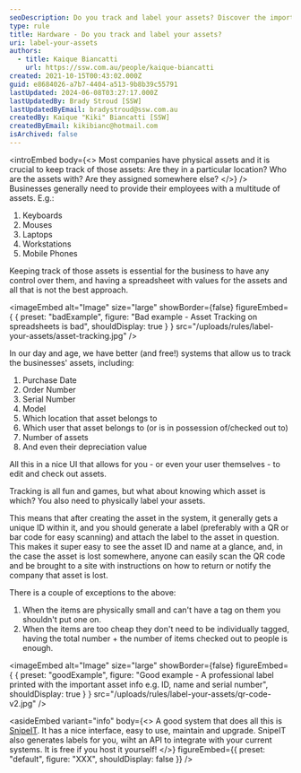 ```yaml
---
seoDescription: Do you track and label your assets? Discover the importance of keeping a record of your business's physical assets, including laptops, mobile phones, workstations, and more.
type: rule
title: Hardware - Do you track and label your assets?
uri: label-your-assets
authors:
  - title: Kaique Biancatti
    url: https://ssw.com.au/people/kaique-biancatti
created: 2021-10-15T00:43:02.000Z
guid: e8684026-a7b7-4404-a513-9b8b39c55791
lastUpdated: 2024-06-08T03:27:17.000Z
lastUpdatedBy: Brady Stroud [SSW]
lastUpdatedByEmail: bradystroud@ssw.com.au
createdBy: Kaique "Kiki" Biancatti [SSW]
createdByEmail: kikibianc@hotmail.com
isArchived: false
---
```


<introEmbed
  body={<>
Most companies have physical assets and it is crucial to keep track of those assets: Are they in a particular location? Who are the assets with? Are they assigned somewhere else?
  </>}
/>
Businesses generally need to provide their employees with a multitude of assets. E.g.:

1. Keyboards
2. Mouses
3. Laptops
4. Workstations
5. Mobile Phones

Keeping track of those assets is essential for the business to have any control over them, and having a spreadsheet with values for the assets and all that is not the best approach.

<imageEmbed
  alt="Image"
  size="large"
  showBorder={false}
  figureEmbed={ {
    preset: "badExample",
    figure: "Bad example - Asset Tracking on spreadsheets is bad",
    shouldDisplay: true
  } }
  src="/uploads/rules/label-your-assets/asset-tracking.jpg"
/>

In our day and age, we have better (and free!) systems that allow us to track the businesses' assets, including:

1. Purchase Date
2. Order Number
3. Serial Number
4. Model
5. Which location that asset belongs to
6. Which user that asset belongs to (or is in possession of/checked out to)
7. Number of assets
8. And even their depreciation value

All this in a nice UI that allows for you - or even your user themselves - to edit and check out assets.

Tracking is all fun and games, but what about knowing which asset is which? You also need to physically label your assets.

This means that after creating the asset in the system, it generally gets a unique ID within it, and you should generate a label (preferably with a QR or bar code for easy scanning) and attach the label to the asset in question. This makes it super easy to see the asset ID and name at a glance, and, in the case the asset is lost somewhere, anyone can easily scan the QR code and be brought to a site with instructions on how to return or notify the company that asset is lost.

There is a couple of exceptions to the above:

1. When the items are physically small and can't have a tag on them you shouldn't put one on.
2. When the items are too cheap they don't need to be individually tagged, having the total number + the number of items checked out to people is enough.

<imageEmbed
  alt="Image"
  size="large"
  showBorder={false}
  figureEmbed={ {
    preset: "goodExample",
    figure: "Good example - A professional label printed with the important asset info e.g. ID, name and serial number",
    shouldDisplay: true
  } }
  src="/uploads/rules/label-your-assets/qr-code-v2.jpg"
/>

<asideEmbed
  variant="info"
  body={<>
    A good system that does all this is [SnipeIT](https://snipeitapp.com). It has a nice interface, easy to use, maintain and upgrade. SnipeIT also generates labels for you, wiht an API to integrate with your current systems. It is free if you host it yourself!
  </>}
  figureEmbed={{
    preset: "default",
    figure: "XXX",
    shouldDisplay: false
  }}
/>
